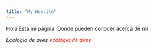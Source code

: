 ---
title: "My Website"
---

Hola
Esta  mi página. Donde pueden conocer acerca de mí 

  *Ecología de aves* 
  *<span style="color:red">ecologia de aves</span>*
